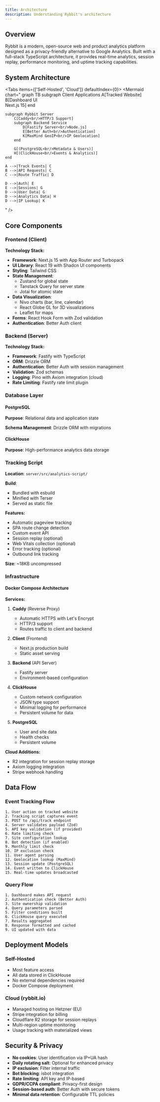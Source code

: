 ```yaml
---
title: Architecture
description: Understanding Rybbit's architecture
---
```


## Overview

Rybbit is a modern, open-source web and product analytics platform designed as a privacy-friendly alternative to Google Analytics. Built with a full-stack TypeScript architecture, it provides real-time analytics, session replay, performance monitoring, and uptime tracking capabilities.

## System Architecture

<Tabs items={['Self-Hosted', 'Cloud']} defaultIndex={0}>
<Tab value="Self-Hosted">
<Mermaid
  chart="
graph TB
    subgraph Client Applications
        A[Tracked Website]
        B[Dashboard UI<br/>Next.js 15]
    end

    subgraph Rybbit Server
        C[Caddy<br/>HTTP/3 Support]
        subgraph Backend Service
            D[Fastify Server<br/>Node.js]
            E[Better Auth<br/>Authentication]
            K[MaxMind GeoIP<br/>IP Geolocation]
        end

        G[(PostgreSQL<br/>Metadata & Users)]
        H[(ClickHouse<br/>Events & Analytics)]
    end

    A -->|Track Events| C
    B -->|API Requests| C
    C -->|Route Traffic| D

    D -->|Auth| E
    E -->|Sessions| G
    D -->|User Data| G
    D -->|Analytics Data| H
    D -->|IP Lookup| K
"
/>
</Tab>

<Tab value="Cloud">
<Mermaid
  chart="
graph TB
    subgraph Client Applications
        A[Tracked Website]
        B[Dashboard UI<br/>Next.js 15]
    end

    subgraph Rybbit Server
        C[Caddy<br/>HTTP/3 Support]
        subgraph Backend Service
            D[Fastify Server<br/>Node.js]
            E[Better Auth<br/>Authentication]
            K[MaxMind GeoIP<br/>IP Geolocation]
        end

        G[(PostgreSQL<br/>Metadata & Users)]
        H[(ClickHouse<br/>Events & Analytics)]
    end

    subgraph External Services
        I[Cloudflare R2<br/>Session Replays]
        J[Resend<br/>Email Service]
    end

    A -->|Track Events| C
    B -->|API Requests| C
    C -->|Route Traffic| D

    D -->|Auth| E
    E -->|Sessions| G
    D -->|Queue Jobs| F
    D -->|User Data| G
    D -->|Analytics Data| H
    D -->|Store Replays| I
    D -->|Send Emails| J
    D -->|IP Lookup| K

    F -->|Process Events| H
"
/>
</Tab>
</Tabs>

## Core Components

### Frontend (Client)

**Technology Stack:**
- **Framework**: Next.js 15 with App Router and Turbopack
- **UI Library**: React 19 with Shadcn UI components
- **Styling**: Tailwind CSS
- **State Management**:
  - Zustand for global state
  - Tanstack Query for server state
  - Jotai for atomic state
- **Data Visualization**:
  - Nivo charts (bar, line, calendar)
  - React Globe GL for 3D visualizations
  - Leaflet for maps
- **Forms**: React Hook Form with Zod validation
- **Authentication**: Better Auth client

### Backend (Server)

**Technology Stack:**
- **Framework**: Fastify with TypeScript
- **ORM**: Drizzle ORM
- **Authentication**: Better Auth with session management
- **Validation**: Zod schemas
- **Logging**: Pino with Axiom integration (cloud)
- **Rate Limiting**: Fastify rate limit plugin

### Database Layer

#### PostgreSQL
**Purpose**: Relational data and application state

**Schema Management**: Drizzle ORM with migrations

#### ClickHouse
**Purpose**: High-performance analytics data storage

### Tracking Script

**Location**: `server/src/analytics-script/`

**Build**:
- Bundled with esbuild
- Minified with Terser
- Served as static file

**Features:**
- Automatic pageview tracking
- SPA route change detection
- Custom event API
- Session replay (optional)
- Web Vitals collection (optional)
- Error tracking (optional)
- Outbound link tracking

**Size**: ~18KB uncompressed

### Infrastructure

#### Docker Compose Architecture

**Services:**

1. **Caddy** (Reverse Proxy)
   - Automatic HTTPS with Let's Encrypt
   - HTTP/3 support
   - Routes traffic to client and backend

2. **Client** (Frontend)
   - Next.js production build
   - Static asset serving

3. **Backend** (API Server)
   - Fastify server
   - Environment-based configuration

4. **ClickHouse**
   - Custom network configuration
   - JSON type support
   - Minimal logging for performance
   - Persistent volume for data

5. **PostgreSQL**
   - User and site data
   - Health checks
   - Persistent volume

**Cloud Additions:**
- R2 integration for session replay storage
- Axiom logging integration
- Stripe webhook handling

## Data Flow

### Event Tracking Flow

```
1. User action on tracked website
2. Tracking script captures event
3. POST to /api/track endpoint
4. Server validates payload (Zod)
5. API key validation (if provided)
6. Rate limiting check
7. Site configuration lookup
8. Bot detection (if enabled)
9. Monthly limit check
10. IP exclusion check
11. User agent parsing
12. Geolocation lookup (MaxMind)
13. Session update (PostgreSQL)
14. Event written to ClickHouse
15. Real-time updates broadcasted
```

### Query Flow

```
1. Dashboard makes API request
2. Authentication check (Better Auth)
3. Site ownership validation
4. Query parameters parsed
5. Filter conditions built
6. ClickHouse query executed
7. Results aggregated
8. Response formatted and cached
9. UI updated with data
```

## Deployment Models

### Self-Hosted
- Most feature access 
- All data stored in ClickHouse
- No external dependencies required
- Docker Compose deployment

### Cloud (rybbit.io)
- Managed hosting on Hetzner (EU)
- Stripe integration for billing
- Cloudflare R2 storage for session replays
- Multi-region uptime monitoring
- Usage tracking with materialized views

## Security & Privacy

- **No cookies**: User identification via IP+UA hash
- **Daily rotating salt**: Optional for enhanced privacy
- **IP exclusion**: Filter internal traffic
- **Bot blocking**: isbot integration
- **Rate limiting**: API key and IP-based
- **GDPR/CCPA compliant**: Privacy-first design
- **Session-based auth**: Better Auth with secure tokens
- **Minimal data retention**: Configurable TTL policies